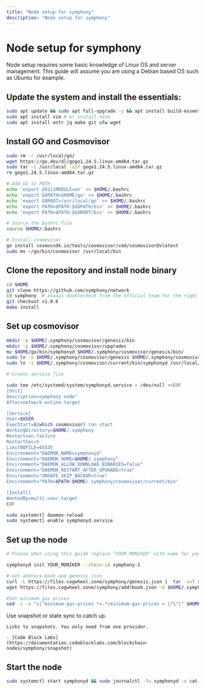 ```yaml
---
title: "Node setup for symphony"
description: "Node setup for symphony"
---
```


# Node setup for symphony

Node setup requires some basic knowledge of Linux OS and server management. This guide will assume
you are using a Debian based OS such as Ubuntu for example.

## Update the system and install the essentials:

```bash
sudo apt update && sudo apt full-upgrade -y && apt install build-essential 
sudo apt install vim # or install nano
sudo apt install entr jq make git ufw wget 
```

## Install GO and Cosmovisor

```bash
sudo rm -r /usr/local/go/
wget https://go.dev/dl/gogo1.24.5.linux-amd64.tar.gz
sudo tar -C /usr/local -xzf gogo1.24.5.linux-amd64.tar.gz
rm gogo1.24.5.linux-amd64.tar.gz

# Add GO to PATH
echo 'export GO111MODULE=on' >> $HOME/.bashrc
echo 'export GOPATH=$HOME/go' >> $HOME/.bashrc
echo 'export GOROOT=/usr/local/go' >> $HOME/.bashrc
echo 'export PATH=$PATH:$GOPATH/bin' >> $HOME/.bashrc
echo 'export PATH=$PATH:$GOROOT/bin' >> $HOME/.bashrc

# Source the bashrc file
source $HOME/.bashrc

# Install cosmovisor
go install cosmossdk.io/tools/cosmovisor/cmd/cosmovisor@vlatest
sudo mv ~/go/bin/cosmovisor /usr/local/bin
```

## Clone the repository and install node binary

```bash
cd $HOME 
git clone https://github.com/symphony/network
cd symphony  # always doublecheck from the official team for the right version
git checkout v1.0.6
make install
```

## Set up cosmovisor

```bash 
mkdir -p $HOME/.symphony/cosmovisor/genesis/bin
mkdir -p $HOME/.symphony/cosmovisor/upgrades
mv $HOME/go/bin/symphonyd $HOME/.symphony/cosmovisor/genesis/bin/
sudo ln -s $HOME/.symphony/cosmovisor/genesis $HOME/.symphony/cosmovisor/current -f
sudo ln -s $HOME/.symphony/cosmovisor/current/bin/symphonyd /usr/local/bin/symphonyd -f

# Create service file

sudo tee /etc/systemd/system/symphonyd.service > /dev/null <<EOF
[Unit]
Description=symphony node"
After=network-online.target

[Service]
User=$USER
ExecStart=$(which cosmovisor) run start
WorkingDirectory=$HOME/.symphony
Restart=on-failure 
RestartSec=5
LimitNOFILE=65535
Environment="DAEMON_NAME=symphonyd"
Environment="DAEMON_HOME=$HOME/.symphony"
Environment="DAEMON_ALLOW_DOWNLOAD_BINARIES=false"
Environment="DAEMON_RESTART_AFTER_UPGRADE=true"
Environment="UNSAFE_SKIP_BACKUP=true"
Environment="PATH=$PATH:$HOME/.symphony/cosmovisor/current/bin"

[Install]
WantedBy=multi-user.target
EOF

sudo systemctl daemon-reload
sudo systemctl enable symphonyd.service
```

## Set up the node 

```bash
# Please when using this guide replace “YOUR_MONIKER" with name for your node.

symphonyd init YOUR_MONIKER --chain-id symphony-1

# Get address book and genesis.json
curl -L https://files.cogwheel.zone/symphony/genesis.json |  tar -xvf symphony_genesis.tar.xz -C $HOME/.symphony/config/genesis.json
wget https://files.cogwheel.zone/symphony/addrbook.json -O $HOME/.symphony/config/addrbook.json

#Set minimum gas prices
sed -i -e "s|^minimum-gas-prices *=.*|minimum-gas-prices = \"\"|" $HOME/.symphony/config/app.toml
```

Use snapshot or state sync to catch up.
``` 
Links to snapshots. You only need from one provider.

- [Code Block Labs](https://documentation.codeblocklabs.com/blockchain-nodes/symphony/snapshot)
```

## Start the node

```bash
sudo systemctl start symphonyd && sudo journalctl -fu symphonyd -o cat
```